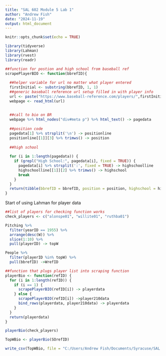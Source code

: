 ```yaml
---
title: "SAL 602 Module 5 Lab 1"
author: "Andrew Fish"
date: "2024-11-19"
output: html_document
---
```


```r
knitr::opts_chunk$set(echo = TRUE)
```

```r
library(tidyverse)
library(Lahman)
library(rvest)
library(readr)
```

```r
##function for postion and high school from baseball ref
scrapePlayerBIO <- function(bbrefID){
  
  ##helper variable for url no matter what player entered
  firstInitial <- substring(bbrefID, 1, 1)
  ##generic baseball reference url setup filled in with player info
  url <- paste("https://www.baseball-reference.com/players/",firstInitial,"/",bbrefID,".shtml",sep = "")
  webpage <- read_html(url)
  
  
  ##call to bio on BR
  webpage %>% html_nodes("div#meta p") %>% html_text() -> pagedata
  
  ##position code
  pagedata[1] %>% strsplit('\n') -> positionline
  positionline[[1]][3] %>% trimws() -> position
  
  ##high school
 
  for (i in 1:length(pagedata)) {
    if (grepl("High School:", pagedata[i], fixed = TRUE)) {
      pagedata[i] %>% strsplit(':', fixed = TRUE) -> highschoolline
      highschoolline[[1]][2] %>% trimws() -> highschool
      break
    }
  }
  return(tibble(bbrefID = bbrefID, position = position, highschool = highschool))
}

```

Start of using Lahman for player data

```r
##list of players for checking function works
check_players <- c("alonspe01", "willite01", "ruthba01")
```

```r
Pitching %>%
  filter(yearID == 1955) %>%
  arrange(desc(W)) %>%
  slice(1:10) %>%
  pull(playerID) -> topW
```

```r
People %>%
  filter(playerID %in% topW) %>%
  pull(bbrefID) ->WrefID
```


```r
##function that plugs player list into scraping function
playerBio <- function(refID) {
  for (i in 1:length(refID)) {
    if (i == 1) {
      scrapePlayerBIO(refID[i]) -> playerdata
    } else {
      scrapePlayerBIO(refID[i]) ->player210data
      bind_rows(playerdata, player210data) -> playerdata
    }
  }
  return(playerdata)
}
```

```r
playerBio(check_players)
```

```r
TopWBio <- playerBio(SOrefID)
```

```r
write_csv(TopWBio, file = "C:/Users/Andrew Fish/Documents/Syracuse/SAL 602/Module 5/mod5lab1.csv")
```

